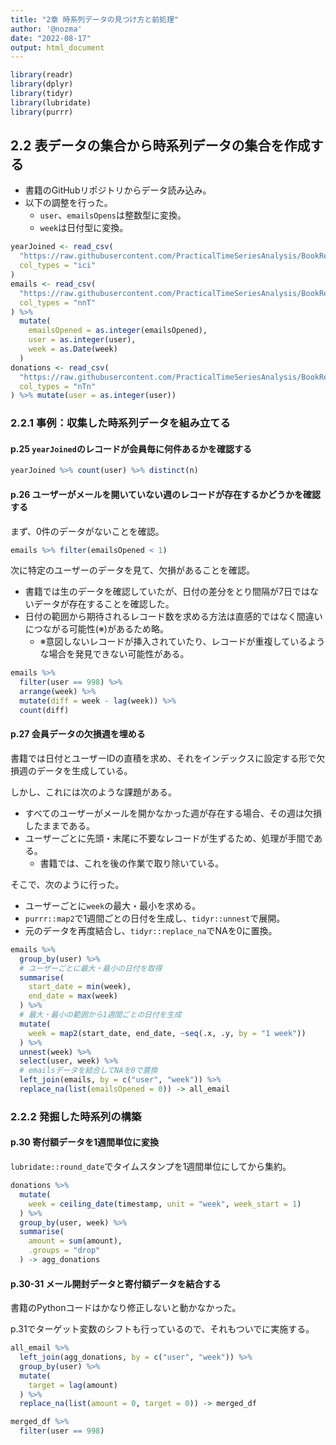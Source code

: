 ```yaml
---
title: "2章 時系列データの見つけ方と前処理"
author: '@nozma'
date: "2022-08-17"
output: html_document
---
```


```r
library(readr)
library(dplyr)
library(tidyr)
library(lubridate)
library(purrr)
```

## 2.2 表データの集合から時系列データの集合を作成する

- 書籍のGitHubリポジトリからデータ読み込み。
- 以下の調整を行った。
  - `user`、`emailsOpens`は整数型に変換。
  - `week`は日付型に変換。

```r
yearJoined <- read_csv(
  "https://raw.githubusercontent.com/PracticalTimeSeriesAnalysis/BookRepo/master/Ch02/data/year_joined.csv",
  col_types = "ici"
)
emails <- read_csv(
  "https://raw.githubusercontent.com/PracticalTimeSeriesAnalysis/BookRepo/master/Ch02/data/emails.csv",
  col_types = "nnT"
) %>% 
  mutate(
    emailsOpened = as.integer(emailsOpened),
    user = as.integer(user),
    week = as.Date(week)
  )
donations <- read_csv(
  "https://raw.githubusercontent.com/PracticalTimeSeriesAnalysis/BookRepo/master/Ch02/data/donations.csv",
  col_types = "nTn"
) %>% mutate(user = as.integer(user))
```

### 2.2.1 事例：収集した時系列データを組み立てる

#### p.25 `yearJoined`のレコードが会員毎に何件あるかを確認する

```r
yearJoined %>% count(user) %>% distinct(n)
```

#### p.26 ユーザーがメールを開いていない週のレコードが存在するかどうかを確認する

まず、0件のデータがないことを確認。

```r
emails %>% filter(emailsOpened < 1)
```

次に特定のユーザーのデータを見て、欠損があることを確認。

- 書籍では生のデータを確認していたが、日付の差分をとり間隔が7日ではないデータが存在することを確認した。
- 日付の範囲から期待されるレコード数を求める方法は直感的ではなく間違いにつながる可能性(※)があるため略。
  - ※意図しないレコードが挿入されていたり、レコードが重複しているような場合を発見できない可能性がある。

```r
emails %>% 
  filter(user == 998) %>% 
  arrange(week) %>% 
  mutate(diff = week - lag(week)) %>% 
  count(diff)
```

#### p.27 会員データの欠損週を埋める

書籍では日付とユーザーIDの直積を求め、それをインデックスに設定する形で欠損週のデータを生成している。

しかし、これには次のような課題がある。

- すべてのユーザーがメールを開かなかった週が存在する場合、その週は欠損したままである。
- ユーザーごとに先頭・末尾に不要なレコードが生ずるため、処理が手間である。
  - 書籍では、これを後の作業で取り除いている。

そこで、次のように行った。

- ユーザーごとに`week`の最大・最小を求める。
- `purrr::map2`で1週間ごとの日付を生成し、`tidyr::unnest`で展開。
- 元のデータを再度結合し、`tidyr::replace_na`でNAを0に置換。

```r
emails %>% 
  group_by(user) %>% 
  # ユーザーごとに最大・最小の日付を取得
  summarise(
    start_date = min(week), 
    end_date = max(week)
  ) %>% 
  # 最大・最小の範囲から1週間ごとの日付を生成
  mutate(
    week = map2(start_date, end_date, ~seq(.x, .y, by = "1 week"))
  ) %>% 
  unnest(week) %>% 
  select(user, week) %>% 
  # emailsデータを結合してNAを0で置換
  left_join(emails, by = c("user", "week")) %>% 
  replace_na(list(emailsOpened = 0)) -> all_email
```

### 2.2.2 発掘した時系列の構築

#### p.30 寄付額データを1週間単位に変換

`lubridate::round_date`でタイムスタンプを1週間単位にしてから集約。

```r
donations %>% 
  mutate(
    week = ceiling_date(timestamp, unit = "week", week_start = 1)
  ) %>% 
  group_by(user, week) %>% 
  summarise(
    amount = sum(amount),
    .groups = "drop"
  ) -> agg_donations
```

#### p.30-31 メール開封データと寄付額データを結合する

書籍のPythonコードはかなり修正しないと動かなかった。

p.31でターゲット変数のシフトも行っているので、それもついでに実施する。

```r
all_email %>% 
  left_join(agg_donations, by = c("user", "week")) %>% 
  group_by(user) %>% 
  mutate(
    target = lag(amount)
  ) %>% 
  replace_na(list(amount = 0, target = 0)) -> merged_df
```

```r
merged_df %>% 
  filter(user == 998)
```

